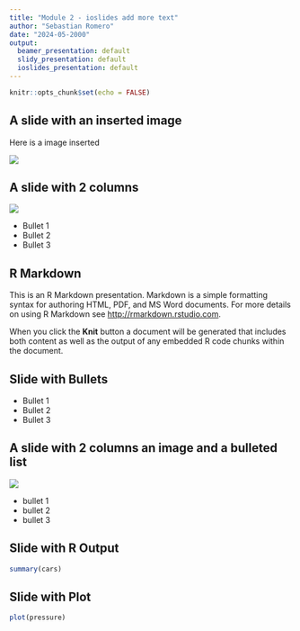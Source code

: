 ```yaml
---
title: "Module 2 - ioslides add more text"
author: "Sebastian Romero"
date: "2024-05-2000"
output:
  beamer_presentation: default
  slidy_presentation: default
  ioslides_presentation: default
---
```


```r
knitr::opts_chunk$set(echo = FALSE)
```

## A slide with an inserted image {.flexbox .vcenter}  

Here is a image inserted 

![](sunstar.png)

## A slide with 2 columns {.columns-2}
![](sunstar.png)

- Bullet 1
- Bullet 2
- Bullet 3


## R Markdown

This is an R Markdown presentation. Markdown is a simple formatting syntax for authoring HTML, PDF, and MS Word documents. For more details on using R Markdown see <http://rmarkdown.rstudio.com>.

When you click the **Knit** button a document will be generated that includes both content as well as the output of any embedded R code chunks within the document.

## Slide with Bullets

- Bullet 1
- Bullet 2
- Bullet 3

## A slide with 2 columns an image and a bulleted list {.columns-2}

![](sunstar.png)

- bullet 1
- bullet 2
- bullet 3


## Slide with R Output

```r
summary(cars)
```

## Slide with Plot

```r
plot(pressure)
```

